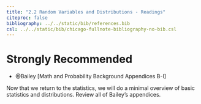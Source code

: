```yaml
---
title: "2.2 Random Variables and Distributions - Readings"
citeproc: false
bibliography: ../../static/bib/references.bib
csl: ../../static/bib/chicago-fullnote-bibliography-no-bib.csl
---
```


# Strongly Recommended

- <i class="fas fa-book"></i> @Bailey[Math and Probability Background Appendices B-I]

Now that we return to the statistics, we will do a minimal overview of basic statistics and distributions. Review all of Bailey's appendices.